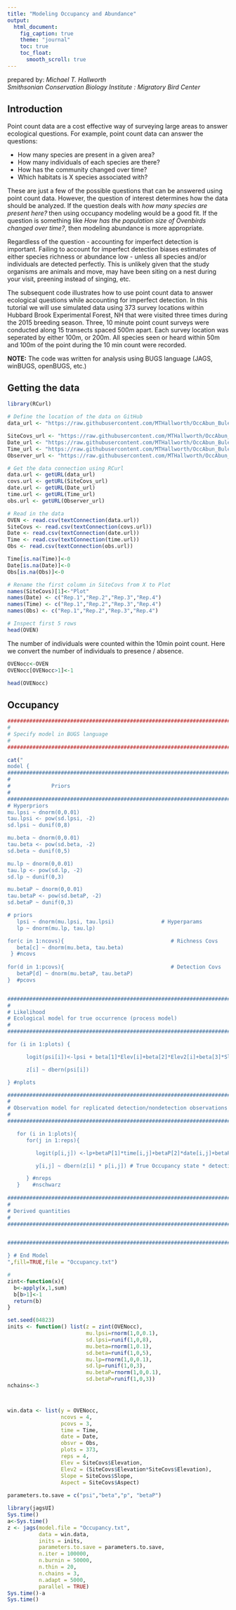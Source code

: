 ```yaml
---
title: "Modeling Occupancy and Abundance"
output:
  html_document:
    fig_caption: true
    theme: "journal"
    toc: true
    toc_float:
      smooth_scroll: true
---
```

prepared by: *Michael T. Hallworth*    
*Smithsonian Conservation Biology Institute : Migratory Bird Center*

Introduction
-------------
Point count data are a cost effective way of surveying large areas to answer ecological questions. For example, point count data can answer the questions:     

*  How many species are present in a given area?    
*  How many individuals of each species are there?  
* How has the community changed over time?  
* Which habitats is X species associated with?  

These are just a few of the possible questions that can be answered using point count data. However, the question of interest determines how the data should be analyzed. If the question deals with *how many species are present here?* then using occupancy modeling would be a good fit. If the question is something like *How has the population size of Ovenbirds changed over time?*, then modeling abundance is more appropriate.

Regardless of the question - accounting for imperfect detection is important. Failing to account for imperfect detection biases estimates of either species richness or abundance low - unless all species and/or individuals are detected perfectly. This is unlikely given that the study organisms are animals and move, may have been siting on a nest during your visit, preening instead of singing, etc.  

The subsequent code illustrates how to use point count data to answer ecological questions while accounting for imperfect detection. In this tutorial we will use simulated data using 373 survey locations within Hubbard Brook Experimental Forest, NH that were visited three times during the 2015 breeding season. Three, 10 minute point count surveys were conducted along 15 transects spaced 500m apart. Each survey location was seperated by either 100m, or 200m. All species seen or heard within 50m and 100m of the point during the 10 min count were recorded.

**NOTE:** The code was written for analysis using BUGS language (JAGS, winBUGS, openBUGS, etc.)

Getting the data
-------------
```r
library(RCurl)

# Define the location of the data on GitHub
data_url <- "https://raw.githubusercontent.com/MTHallworth/OccAbun_Buler/master/data/OVEN.csv"

SiteCovs_url <- "https://raw.githubusercontent.com/MTHallworth/OccAbun_Buler/master/data/SiteCovariates.csv"
Date_url <- "https://raw.githubusercontent.com/MTHallworth/OccAbun_Buler/master/data/Date.csv"
Time_url <- "https://raw.githubusercontent.com/MTHallworth/OccAbun_Buler/master/data/Time.csv"
Observer_url <- "https://raw.githubusercontent.com/MTHallworth/OccAbun_Buler/master/data/Obs.csv"

# Get the data connection using RCurl 
data.url <- getURL(data_url)                
covs.url <- getURL(SiteCovs_url)
date.url <- getURL(Date_url)
time.url <- getURL(Time_url)
obs.url <- getURL(Observer_url)

# Read in the data 
OVEN <- read.csv(textConnection(data.url))
SiteCovs <- read.csv(textConnection(covs.url))
Date <- read.csv(textConnection(date.url))
Time <- read.csv(textConnection(time.url))
Obs <- read.csv(textConnection(obs.url))

Time[is.na(Time)]<-0
Date[is.na(Date)]<-0
Obs[is.na(Obs)]<-0

# Rename the first column in SiteCovs from X to Plot
names(SiteCovs)[1]<-"Plot"
names(Date) <- c("Rep.1","Rep.2","Rep.3","Rep.4")
names(Time) <- c("Rep.1","Rep.2","Rep.3","Rep.4")
names(Obs) <- c("Rep.1","Rep.2","Rep.3","Rep.4")

# Inspect first 5 rows
head(OVEN)
```
 
The number of individuals were counted within the 10min point count. Here we convert the number of individuals to presence / absence. 

```r
OVENocc<-OVEN
OVENocc[OVENocc>1]<-1

head(OVENocc)
```

Occupancy
----------
```r
###################################################################################
#
# Specify model in BUGS language
#
###################################################################################

cat("
model {
###################################################################################
#
#             Priors
#
################################################################################### 
# Hyperpriors
mu.lpsi ~ dnorm(0,0.01)
tau.lpsi <- pow(sd.lpsi, -2)
sd.lpsi ~ dunif(0,8)

mu.beta ~ dnorm(0,0.01)
tau.beta <- pow(sd.beta, -2)
sd.beta ~ dunif(0,5)

mu.lp ~ dnorm(0,0.01)
tau.lp <- pow(sd.lp, -2)
sd.lp ~ dunif(0,3)

mu.betaP ~ dnorm(0,0.01)
tau.betaP <- pow(sd.betaP, -2)
sd.betaP ~ dunif(0,3)

# priors 
   lpsi ~ dnorm(mu.lpsi, tau.lpsi)               # Hyperparams
   lp ~ dnorm(mu.lp, tau.lp)

for(c in 1:ncovs){                                  # Richness Covs
   beta[c] ~ dnorm(mu.beta, tau.beta)
 } #ncovs
 
for(d in 1:pcovs){                                  # Detection Covs
   betaP[d] ~ dnorm(mu.betaP, tau.betaP)
}  #pcovs


##################################################################################
#
# Likelihood
# Ecological model for true occurrence (process model)
#
##################################################################################

for (i in 1:plots) { 

      logit(psi[i])<-lpsi + beta[1]*Elev[i]+beta[2]*Elev2[i]+beta[3]*Slope[i] + beta[4]*Aspect[i]

      z[i] ~ dbern(psi[i])

} #nplots

##################################################################################
#
# Observation model for replicated detection/nondetection observations
#
##################################################################################

   for (i in 1:plots){
      for(j in 1:reps){

         logit(p[i,j]) <-lp+betaP[1]*time[i,j]+betaP[2]*date[i,j]+betaP[3]*obsvr[i,j] 

         y[i,j] ~ dbern(z[i] * p[i,j]) # True Occupancy state * detection 

      } #nreps
   }    #nschwarz
   
##################################################################################
#
# Derived quantities
#
##################################################################################


##################################################################################

} # End Model
",fill=TRUE,file = "Occupancy.txt")
```

```r
#
zint<-function(x){
  b<-apply(x,1,sum)
  b[b>1]<-1
  return(b)
}

set.seed(04823)
inits <- function() list(z = zint(OVENocc),
                         mu.lpsi=rnorm(1,0,0.1),
                         sd.lpsi=runif(1,0,8),
                         mu.beta=rnorm(1,0.1),
                         sd.beta=runif(1,0,5),
                         mu.lp=rnorm(1,0,0.1),
                         sd.lp=runif(1,0,3),
                         mu.betaP=rnorm(1,0,0.1),
                         sd.betaP=runif(1,0,3))
nchains<-3



win.data <- list(y = OVENocc,
                 ncovs = 4,
                 pcovs = 3, 
                 time = Time, 
                 date = Date,
                 obsvr = Obs,
                 plots = 373,
                 reps = 4,
                 Elev = SiteCovs$Elevation,
                 Elev2 = (SiteCovs$Elevation*SiteCovs$Elevation),
                 Slope = SiteCovs$Slope,
                 Aspect = SiteCovs$Aspect)
                 
parameters.to.save = c("psi","beta","p", "betaP")

library(jagsUI)
Sys.time()
a<-Sys.time()
z <- jags(model.file = "Occupancy.txt",
          data = win.data,
          inits = inits,
          parameters.to.save = parameters.to.save,
          n.iter = 100000,
          n.burnin = 50000, 
          n.thin = 20,
          n.chains = 3,
          n.adapt = 5000,
          parallel = TRUE)
Sys.time()-a
Sys.time()
```
